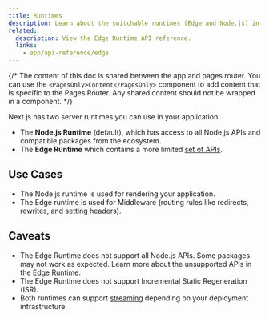 ```yaml
---
title: Runtimes
description: Learn about the switchable runtimes (Edge and Node.js) in Next.js.
related:
  description: View the Edge Runtime API reference.
  links:
    - app/api-reference/edge
---
```


{/* The content of this doc is shared between the app and pages router. You can use the `<PagesOnly>Content</PagesOnly>` component to add content that is specific to the Pages Router. Any shared content should not be wrapped in a component. */}

Next.js has two server runtimes you can use in your application:

- The **Node.js Runtime** (default), which has access to all Node.js APIs and compatible packages from the ecosystem.
- The **Edge Runtime** which contains a more limited [set of APIs](/docs/app/api-reference/edge).

## Use Cases

- The Node.js runtime is used for rendering your application.
- The Edge runtime is used for Middleware (routing rules like redirects, rewrites, and setting headers).

## Caveats

- The Edge Runtime does not support all Node.js APIs. Some packages may not work as expected. Learn more about the unsupported APIs in the [Edge Runtime](/docs/app/api-reference/edge#unsupported-apis).
- The Edge Runtime does not support Incremental Static Regeneration (ISR).
- Both runtimes can support [streaming](/docs/app/building-your-application/routing/loading-ui-and-streaming) depending on your deployment infrastructure.
